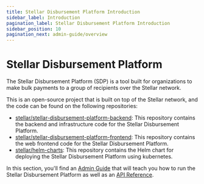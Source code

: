 ```yaml
---
title: Stellar Disbursement Platform Introduction
sidebar_label: Introduction
pagination_label: Stellar Disbursement Platform Introduction
sidebar_position: 10
pagination_next: admin-guide/overview
---
```


# Stellar Disbursement Platform

The Stellar Disbursement Platform (SDP) is a tool built for organizations to make bulk payments to a group of recipients over the Stellar network.

This is an open-source project that is built on top of the Stellar network, and the code can be found on the following repositories:

- [stellar/stellar-disbursement-platform-backend](https://github.com/stellar/stellar-disbursement-platform-backend): This repository contains the backend and infrastructure code for the Stellar Disbursement Platform.
- [stellar/stellar-disbursement-platform-frontend](https://github.com/stellar/stellar-disbursement-platform-frontend): This repository contains the web frontend code for the Stellar Disbursement Platform.
- [stellar/helm-charts](https://github.com/stellar/helm-charts/tree/main/charts/stellar-disbursement-platform): This repository contains the Helm chart for deploying the Stellar Disbursement Platform using kubernetes.

In this section, you'll find an [Admin Guide](./stellar-disbursement-platform/admin-guide/) that will teach you how to run the Stellar Disbursement Platform as well as an [API Reference](./api-reference/admin.tag.mdx).
